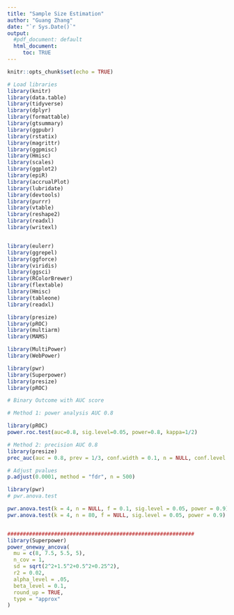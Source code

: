 ```yaml
---
title: "Sample Size Estimation"
author: "Guang Zhang"
date: "`r Sys.Date()`"
output: 
  #pdf_document: default
  html_document: 
     toc: TRUE
---
```


```r
knitr::opts_chunk$set(echo = TRUE)
```

```r

# Load libraries
library(knitr)
library(data.table)
library(tidyverse)
library(dplyr)
library(formattable)
library(gtsummary)
library(ggpubr)
library(rstatix)
library(magrittr)
library(ggpmisc)
library(Hmisc)
library(scales)
library(ggplot2)
library(epiR)
library(accrualPlot)
library(lubridate)
library(devtools)
library(purrr)
library(vtable)
library(reshape2)
library(readxl)
library(writexl)


library(eulerr)
library(ggrepel)
library(ggforce)
library(viridis)
library(ggsci)
library(RColorBrewer)
library(flextable)
library(Hmisc)
library(tableone)
library(readxl)

library(presize)
library(pROC)
library(multiarm)
library(MAMS)

library(MultiPower)
library(WebPower)

library(pwr)
library(Superpower)
library(presize)
library(pROC)

```


```r

# Binary Outcome with AUC score

# Method 1: power analysis AUC 0.8

library(pROC)
power.roc.test(auc=0.8, sig.level=0.05, power=0.8, kappa=1/2)

# Method 2: precision AUC 0.8
library(presize)
prec_auc(auc = 0.8, prev = 1/3, conf.width = 0.1, n = NULL, conf.level = 0.95)

# Adjust pvalues
p.adjust(0.0001, method = "fdr", n = 500)

```

```r

library(pwr)
# pwr.anova.test

pwr.anova.test(k = 4, n = NULL, f = 0.1, sig.level = 0.05, power = 0.9)
pwr.anova.test(k = 4, n = 80, f = NULL, sig.level = 0.05, power = 0.9)


############################################################
library(Superpower)
power_oneway_ancova(
  mu = c(8, 7.5, 5.5, 5),
  n_cov = 1,
  sd = sqrt(2^2+1.5^2+0.5^2+0.25^2),
  r2 = 0.02,
  alpha_level = .05,
  beta_level = 0.1,
  round_up = TRUE,
  type = "approx"
)

```
